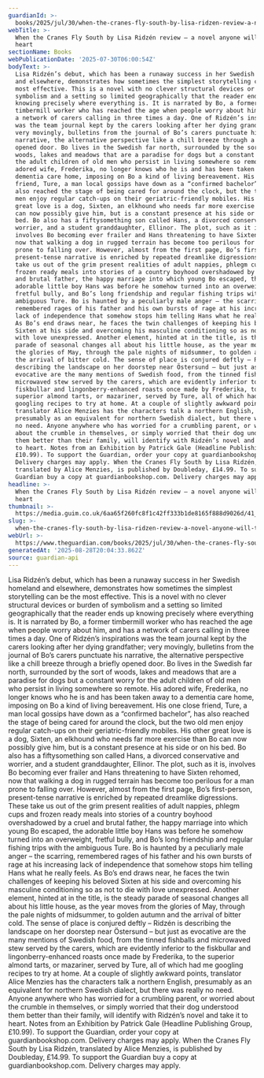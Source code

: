 ```yaml
---
guardianId: >-
  books/2025/jul/30/when-the-cranes-fly-south-by-lisa-ridzen-review-a-novel-anyone-will-take-to-heart
webTitle: >-
  When the Cranes Fly South by Lisa Ridzén review – a novel anyone will take to
  heart
sectionName: Books
webPublicationDate: '2025-07-30T06:00:54Z'
bodyText: >-
  Lisa Ridzén’s debut, which has been a runaway success in her Swedish homeland
  and elsewhere, demonstrates how sometimes the simplest storytelling can be the
  most effective. This is a novel with no clever structural devices or burden of
  symbolism and a setting so limited geographically that the reader ends up
  knowing precisely where everything is. It is narrated by Bo, a former
  timbermill worker who has reached the age when people worry about him, and has
  a network of carers calling in three times a day. One of Ridzén’s inspirations
  was the team journal kept by the carers looking after her dying grandfather;
  very movingly, bulletins from the journal of Bo’s carers punctuate his
  narrative, the alternative perspective like a chill breeze through a briefly
  opened door. Bo lives in the Swedish far north, surrounded by the sort of
  woods, lakes and meadows that are a paradise for dogs but a constant worry for
  the adult children of old men who persist in living somewhere so remote. His
  adored wife, Frederika, no longer knows who he is and has been taken away to a
  dementia care home, imposing on Bo a kind of living bereavement. His one close
  friend, Ture, a man local gossips have down as a “confirmed bachelor”, has
  also reached the stage of being cared for around the clock, but the two old
  men enjoy regular catch-ups on their geriatric-friendly mobiles. His other
  great love is a dog, Sixten, an elkhound who needs far more exercise than Bo
  can now possibly give him, but is a constant presence at his side or on his
  bed. Bo also has a fiftysomething son called Hans, a divorced conservative and
  worrier, and a student granddaughter, Ellinor. The plot, such as it is,
  involves Bo becoming ever frailer and Hans threatening to have Sixten rehomed,
  now that walking a dog in rugged terrain has become too perilous for a man
  prone to falling over. However, almost from the first page, Bo’s first-person,
  present-tense narrative is enriched by repeated dreamlike digressions. These
  take us out of the grim present realities of adult nappies, phlegm cups and
  frozen ready meals into stories of a country boyhood overshadowed by a cruel
  and brutal father, the happy marriage into which young Bo escaped, the
  adorable little boy Hans was before he somehow turned into an overweight,
  fretful bully, and Bo’s long friendship and regular fishing trips with the
  ambiguous Ture. Bo is haunted by a peculiarly male anger – the scarring,
  remembered rages of his father and his own bursts of rage at his increasing
  lack of independence that somehow stops him telling Hans what he really feels.
  As Bo’s end draws near, he faces the twin challenges of keeping his beloved
  Sixten at his side and overcoming his masculine conditioning so as not to die
  with love unexpressed. Another element, hinted at in the title, is the steady
  parade of seasonal changes all about his little house, as the year moves from
  the glories of May, through the pale nights of midsummer, to golden autumn and
  the arrival of bitter cold. The sense of place is conjured deftly – Ridzén is
  describing the landscape on her doorstep near Östersund – but just as
  evocative are the many mentions of Swedish food, from the tinned fishballs and
  microwaved stew served by the carers, which are evidently inferior to the
  fiskbullar and lingonberry-enhanced roasts once made by Frederika, to the
  superior almond tarts, or mazariner, served by Ture, all of which had me
  googling recipes to try at home. At a couple of slightly awkward points,
  translator Alice Menzies has the characters talk a northern English,
  presumably as an equivalent for northern Swedish dialect, but there was really
  no need. Anyone anywhere who has worried for a crumbling parent, or worried
  about the crumble in themselves, or simply worried that their dog understood
  them better than their family, will identify with Ridzén’s novel and take it
  to heart. Notes from an Exhibition by Patrick Gale (Headline Publishing Group,
  £10.99). To support the Guardian, order your copy at guardianbookshop.com.
  Delivery charges may apply. When the Cranes Fly South by Lisa Ridzén,
  translated by Alice Menzies, is published by Doubleday, £14.99. To support the
  Guardian buy a copy at guardianbookshop.com. Delivery charges may apply.
headline: >-
  When the Cranes Fly South by Lisa Ridzén review – a novel anyone will take to
  heart
thumbnail: >-
  https://media.guim.co.uk/6aa65f260fc8f1c42ff333b1de8165f888d9026d/41_27_4455_3564/500.jpg
slug: >-
  when-the-cranes-fly-south-by-lisa-ridzen-review-a-novel-anyone-will-take-to-heart
webUrl: >-
  https://www.theguardian.com/books/2025/jul/30/when-the-cranes-fly-south-by-lisa-ridzen-review-a-novel-anyone-will-take-to-heart
generatedAt: '2025-08-28T20:04:33.862Z'
source: guardian-api
---
```

Lisa Ridzén’s debut, which has been a runaway success in her Swedish homeland and elsewhere, demonstrates how sometimes the simplest storytelling can be the most effective. This is a novel with no clever structural devices or burden of symbolism and a setting so limited geographically that the reader ends up knowing precisely where everything is. It is narrated by Bo, a former timbermill worker who has reached the age when people worry about him, and has a network of carers calling in three times a day. One of Ridzén’s inspirations was the team journal kept by the carers looking after her dying grandfather; very movingly, bulletins from the journal of Bo’s carers punctuate his narrative, the alternative perspective like a chill breeze through a briefly opened door. Bo lives in the Swedish far north, surrounded by the sort of woods, lakes and meadows that are a paradise for dogs but a constant worry for the adult children of old men who persist in living somewhere so remote. His adored wife, Frederika, no longer knows who he is and has been taken away to a dementia care home, imposing on Bo a kind of living bereavement. His one close friend, Ture, a man local gossips have down as a “confirmed bachelor”, has also reached the stage of being cared for around the clock, but the two old men enjoy regular catch-ups on their geriatric-friendly mobiles. His other great love is a dog, Sixten, an elkhound who needs far more exercise than Bo can now possibly give him, but is a constant presence at his side or on his bed. Bo also has a fiftysomething son called Hans, a divorced conservative and worrier, and a student granddaughter, Ellinor. The plot, such as it is, involves Bo becoming ever frailer and Hans threatening to have Sixten rehomed, now that walking a dog in rugged terrain has become too perilous for a man prone to falling over. However, almost from the first page, Bo’s first-person, present-tense narrative is enriched by repeated dreamlike digressions. These take us out of the grim present realities of adult nappies, phlegm cups and frozen ready meals into stories of a country boyhood overshadowed by a cruel and brutal father, the happy marriage into which young Bo escaped, the adorable little boy Hans was before he somehow turned into an overweight, fretful bully, and Bo’s long friendship and regular fishing trips with the ambiguous Ture. Bo is haunted by a peculiarly male anger – the scarring, remembered rages of his father and his own bursts of rage at his increasing lack of independence that somehow stops him telling Hans what he really feels. As Bo’s end draws near, he faces the twin challenges of keeping his beloved Sixten at his side and overcoming his masculine conditioning so as not to die with love unexpressed. Another element, hinted at in the title, is the steady parade of seasonal changes all about his little house, as the year moves from the glories of May, through the pale nights of midsummer, to golden autumn and the arrival of bitter cold. The sense of place is conjured deftly – Ridzén is describing the landscape on her doorstep near Östersund – but just as evocative are the many mentions of Swedish food, from the tinned fishballs and microwaved stew served by the carers, which are evidently inferior to the fiskbullar and lingonberry-enhanced roasts once made by Frederika, to the superior almond tarts, or mazariner, served by Ture, all of which had me googling recipes to try at home. At a couple of slightly awkward points, translator Alice Menzies has the characters talk a northern English, presumably as an equivalent for northern Swedish dialect, but there was really no need. Anyone anywhere who has worried for a crumbling parent, or worried about the crumble in themselves, or simply worried that their dog understood them better than their family, will identify with Ridzén’s novel and take it to heart. Notes from an Exhibition by Patrick Gale (Headline Publishing Group, £10.99). To support the Guardian, order your copy at guardianbookshop.com. Delivery charges may apply. When the Cranes Fly South by Lisa Ridzén, translated by Alice Menzies, is published by Doubleday, £14.99. To support the Guardian buy a copy at guardianbookshop.com. Delivery charges may apply.
